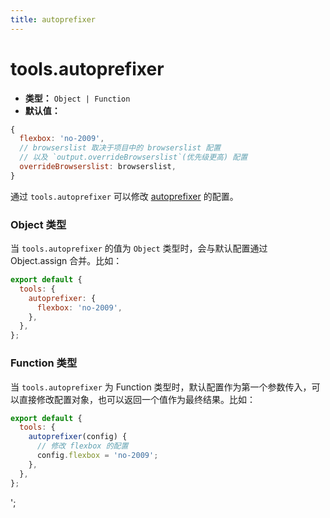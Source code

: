 ```yaml
---
title: autoprefixer
---
```


# tools.autoprefixer

- **类型：** `Object | Function`
- **默认值：**

```js
{
  flexbox: 'no-2009',
  // browserslist 取决于项目中的 browserslist 配置
  // 以及 `output.overrideBrowserslist`(优先级更高) 配置
  overrideBrowserslist: browserslist,
}
```

通过 `tools.autoprefixer` 可以修改 [autoprefixer](https://github.com/postcss/autoprefixer) 的配置。

### Object 类型

当 `tools.autoprefixer` 的值为 `Object` 类型时，会与默认配置通过 Object.assign 合并。比如：

```js
export default {
  tools: {
    autoprefixer: {
      flexbox: 'no-2009',
    },
  },
};
```

### Function 类型

当 `tools.autoprefixer` 为 Function 类型时，默认配置作为第一个参数传入，可以直接修改配置对象，也可以返回一个值作为最终结果。比如：

```js
export default {
  tools: {
    autoprefixer(config) {
      // 修改 flexbox 的配置
      config.flexbox = 'no-2009';
    },
  },
};
```
';
